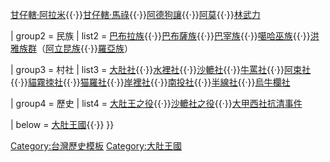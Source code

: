 {{Navbox
| name = 大肚王國
| title = [[大肚王國]]
| state = collapsed

| group1 = 人物 
| list1  = [[白晝之王]]{{·}}[[甘仔轄·阿拉米]]{{·}}[[甘仔轄·馬祿]]{{·}}[[阿德狗讓]]{{·}}[[阿莫]]{{·}}[[林武力]]

| group2 = 民族 
| list2  = [[巴布拉族]]{{·}}[[巴布薩族]]{{·}}[[巴宰族]]{{·}}[[噶哈巫族]]{{·}}[[洪雅族群]]（[[阿立昆族]]{{·}}[[羅亞族]]）

| group3 = 村社 
| list3  = [[大肚社]]{{·}}[[水裡社]]{{·}}[[沙轆社]]{{·}}[[牛罵社]]{{·}}[[阿束社]]{{·}}[[貓霧拺社]]{{·}}[[猫羅社]]{{·}}[[岸裡社]]{{·}}[[南投社]]{{·}}[[半線社]]{{·}}[[烏牛欄社]]

| group4 = 歷史 
| list4  = [[大肚王之役]]{{·}}[[沙轆社之役]]{{·}}[[大甲西社抗清事件]]

| below = [[大肚王國]]{{·}}
}}
<noinclude>{{doc}}
[[Category:台灣歷史模板]]
[[Category:大肚王國]]
</noinclude>